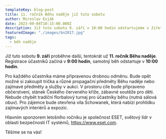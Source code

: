 ```yaml
---
templateKey: blog-post
title: 11. ročník Běhu naděje již tuto sobotu
author: Miroslav Evják
date: 2023-09-04T10:15:00.000Z
description: Již tuto sobotu 9. září v 10:00 hodin odstartujeme v Jiřetíně pod Bukovou již 11. ročník Běhu naděje.
featuredImage: "./images/bn2017.jpg"
tags:
  - běh naděje
---
```

Již tuto sobotu __9. září__ proběhne další, tentokrát už __11. ročník Běhu naděje__. Registrace účastníků začíná v __9:00 hodin__, samotný běh odstartuje v __10:00 hodin__.

Pro každého účastníka máme připravenou drobnou odměnu. Bude opět možné si zakoupit trička a různé propagační předměty Běhu naděje nebo zajímavé předměty a služby v aukci. V prostoru cíle bude připraveno občerstvení, stánek Českého červeného kříže,
zábavné soutěže pro děti. Nebude chybět tradiční florbalový turnaj pro účastníky běhu (nutná sálová obuv). Pro zájemce bude otevřena vila Schowanek, která nabízí prohlídku zajímavých interiérů a expozic.

Hlavním sponzorem letošního ročníku je společnost ESET, světový lídr v oblasti bezpečnosti IT systémů, https://www.eset.com.

Těšíme se na vás!
